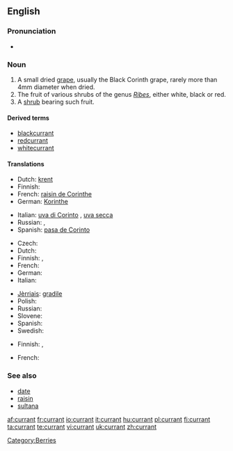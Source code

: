==English==

===Pronunciation===
* {{audio|en-uk-currant.ogg|Audio (UK)}}

===Noun===
{{en-noun}}

# A small dried [[grape]], usually the Black Corinth grape, rarely more than 4mm diameter when dried.
# The fruit of various shrubs of the genus ''[[Ribes]]'', either white, black or red.
# A [[shrub]] bearing such fruit.

====Derived terms====
* [[blackcurrant]]
* [[redcurrant]]
* [[whitecurrant]]

====Translations====
{{trans-top|small dried grape}}
* Dutch: [[krent]] {{f}}
* Finnish: {{t-|fi|korintti}}
* French: [[raisin de Corinthe]] {{m}}
* German: [[Korinthe]] {{f}}
{{trans-mid}}
* Italian: [[uva di Corinto]] {{f}}, [[uva secca]] {{f}}
* Russian: {{t+|ru|коринка|f|tr=korínka|sc=Cyrl}}, {{t+|ru|сабза|f|tr=sabzá|sc=Cyrl}}
* Spanish: [[pasa de Corinto]]
{{trans-bottom}}

{{trans-top|fruit}}
* Czech: {{t-|cs|rybíz|m}}
* Dutch: {{t+|nl|aalbes|f}}
* Finnish: {{t+|fi|herukka}}, {{t-|fi|viinimarja}}
* French: {{t+|fr|groseille|f}}
* German: {{t+|de|Johannisbeere|f}}
* Italian: {{t+|it|ribes}}
{{trans-mid}}
* [[Jèrriais]]: [[gradile]] {{f}}
* Polish: {{t+|pl|porzeczka|f}}
* Russian: {{t+|ru|смородина|f|tr=smoródina|sc=Cyrl}}
* Slovene: {{t+|sl|ribez|m}}
* Spanish: {{t-|es|grosella}}
* Swedish: {{t-|sv|vinbär|n}}
{{trans-bottom}}

{{trans-top|bush}}
* Finnish: {{t-|fi|viinimarja}}, {{t|fi|viinimarjapensas}}
{{trans-mid}}
* French: {{t+|fr|groseillier|m}}
{{trans-bottom}}

===See also===
* [[date]]
* [[raisin]]
* [[sultana]]

[[Category:Berries]]

[[af:currant]]
[[fr:currant]]
[[io:currant]]
[[it:currant]]
[[hu:currant]]
[[pl:currant]]
[[fi:currant]]
[[ta:currant]]
[[te:currant]]
[[vi:currant]]
[[uk:currant]]
[[zh:currant]]